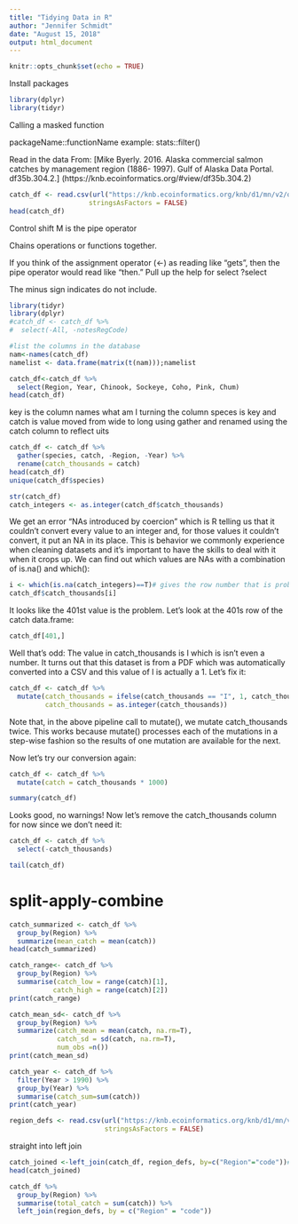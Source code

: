 ```yaml
---
title: "Tidying Data in R"
author: "Jennifer Schmidt"
date: "August 15, 2018"
output: html_document
---
```


```r
knitr::opts_chunk$set(echo = TRUE)
```
Install packages

```r
library(dplyr)
library(tidyr)
```
Calling a masked function

packageName::functionName
example:
stats::filter()

Read in the data
From: [Mike Byerly. 2016. Alaska commercial salmon catches by management region (1886- 1997). Gulf of Alaska Data Portal. df35b.304.2.] (https://knb.ecoinformatics.org/#view/df35b.304.2)


```r
catch_df <- read.csv(url("https://knb.ecoinformatics.org/knb/d1/mn/v2/object/df35b.302.1", method = "libcurl"),
                    stringsAsFactors = FALSE)
head(catch_df)
```

Control shift M is the pipe operator 

Chains operations or functions together. 

If you think of the assignment operator (<-) as reading like “gets”, then the pipe operator would read like “then.”
Pull up the help for select
?select

The minus sign indicates do not include.
```r
library(tidyr)
library(dplyr)
#catch_df <- catch_df %>% 
#  select(-All, -notesRegCode)
```

```r
#list the columns in the database
nam<-names(catch_df)
namelist <- data.frame(matrix(t(nam)));namelist
```

```r
catch_df<-catch_df %>% 
  select(Region, Year, Chinook, Sockeye, Coho, Pink, Chum)
head(catch_df)
```
key is the column names what am I turning the column speces is key and catch is value
moved from wide to long using gather and renamed using the catch column to reflect uits
```r
catch_df <- catch_df %>% 
  gather(species, catch, -Region, -Year) %>% 
  rename(catch_thousands = catch)
head(catch_df)
unique(catch_df$species)
```
```r
str(catch_df)
catch_integers <- as.integer(catch_df$catch_thousands)
```

We get an error “NAs introduced by coercion” which is R telling us that it couldn’t convert every value to an integer and, for those values it couldn’t convert, it put an NA in its place. This is behavior we commonly experience when cleaning datasets and it’s important to have the skills to deal with it when it crops up. We can find out which values are NAs with a combination of is.na() and which():

```r
i <- which(is.na(catch_integers)==T)# gives the row number that is problematic
catch_df$catch_thousands[i]
```
It looks like the 401st value is the problem. Let’s look at the 401s row of the catch data.frame:
```r
catch_df[401,]
```



Well that’s odd: The value in catch_thousands is I which is isn’t even a number. It turns out that this dataset is from a PDF which was automatically converted into a CSV and this value of I is actually a 1. Let’s fix it:
```r
catch_df <- catch_df %>%
  mutate(catch_thousands = ifelse(catch_thousands == "I", 1, catch_thousands),
         catch_thousands = as.integer(catch_thousands))
```

Note that, in the above pipeline call to mutate(), we mutate catch_thousands twice. This works because mutate() processes each of the mutations in a step-wise fashion so the results of one mutation are available for the next.

Now let’s try our conversion again:
```r
catch_df <- catch_df %>%
  mutate(catch = catch_thousands * 1000)

summary(catch_df)
```



Looks good, no warnings! Now let’s remove the catch_thousands column for now since we don’t need it:
```r
catch_df <- catch_df %>% 
  select(-catch_thousands)

tail(catch_df)
```


# split-apply-combine
```r
catch_summarized <- catch_df %>% 
  group_by(Region) %>% 
  summarize(mean_catch = mean(catch))
head(catch_summarized)
```
```r
catch_range<- catch_df %>% 
  group_by(Region) %>% 
  summarise(catch_low = range(catch)[1],
           catch_high = range(catch)[2])
print(catch_range)
```
```r
catch_mean_sd<- catch_df %>% 
  group_by(Region) %>% 
  summarize(catch_mean = mean(catch, na.rm=T),
            catch_sd = sd(catch, na.rm=T),
            num_obs =n())
print(catch_mean_sd)
```

```r
catch_year <- catch_df %>% 
  filter(Year > 1990) %>% 
  group_by(Year) %>% 
  summarise(catch_sum=sum(catch))
print(catch_year)
```
```r
region_defs <- read.csv(url("https://knb.ecoinformatics.org/knb/d1/mn/v2/object/df35b.303.1", method = "libcurl"),
                        stringsAsFactors = FALSE)
```

straight into left join
```r
catch_joined <-left_join(catch_df, region_defs, by=c("Region"="code"))# left hand = right hand
head(catch_joined)
```


```r
catch_df %>% 
  group_by(Region) %>% 
  summarise(total_catch = sum(catch)) %>% 
  left_join(region_defs, by = c("Region" = "code"))
```

